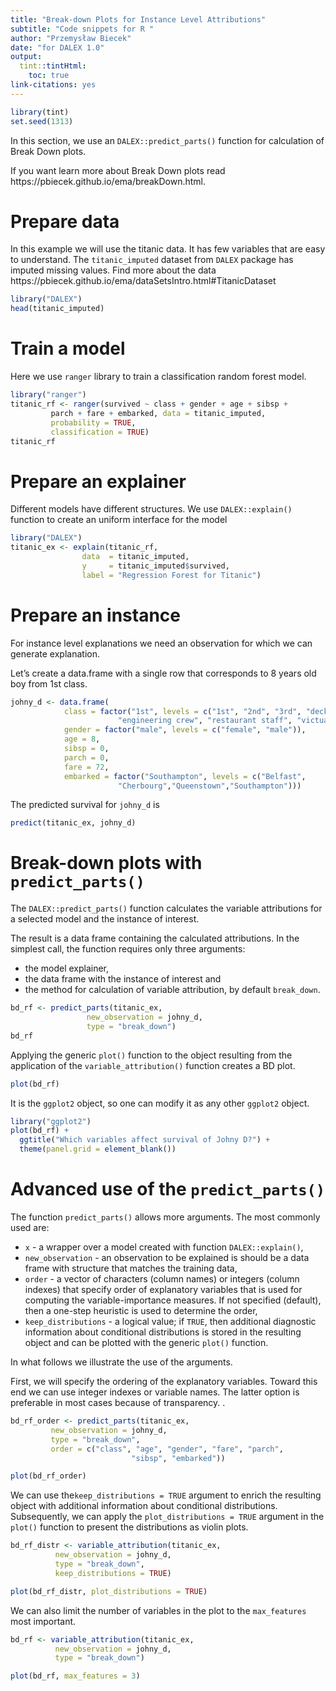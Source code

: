 ```yaml
---
title: "Break-down Plots for Instance Level Attributions"
subtitle: "Code snippets for R "
author: "Przemysław Biecek"
date: "for DALEX 1.0"
output: 
  tint::tintHtml:
    toc: true
link-citations: yes
---
```


```r
library(tint)
set.seed(1313)
```

In this section, we use an `DALEX::predict_parts()` function for calculation of Break Down plots.

If you want learn more about Break Down plots read https://pbiecek.github.io/ema/breakDown.html.

# Prepare data

In this example we will use the titanic data.
It has few variables that are easy to understand.
The `titanic_imputed` dataset from `DALEX` package has imputed missing values.
Find more about the data https://pbiecek.github.io/ema/dataSetsIntro.html#TitanicDataset

```r
library("DALEX")
head(titanic_imputed)
```

# Train a model

Here we use `ranger` library to train a classification random forest model.

```r
library("ranger")
titanic_rf <- ranger(survived ~ class + gender + age + sibsp + 
         parch + fare + embarked, data = titanic_imputed,
         probability = TRUE,
         classification = TRUE)
titanic_rf
```

# Prepare an explainer

Different models have different structures.
We use `DALEX::explain()` function to create an uniform interface for the model 

```r
library("DALEX")
titanic_ex <- explain(titanic_rf,
                data  = titanic_imputed,
                y     = titanic_imputed$survived,
                label = "Regression Forest for Titanic")
```

# Prepare an instance

For instance level explanations we need an observation for which we can generate explanation.

Let's create a data.frame with a single row that corresponds to 8 years old boy from 1st class.

```r
johny_d <- data.frame(
            class = factor("1st", levels = c("1st", "2nd", "3rd", "deck crew",
                        "engineering crew", "restaurant staff", "victualling crew")),
            gender = factor("male", levels = c("female", "male")),
            age = 8,
            sibsp = 0,
            parch = 0,
            fare = 72,
            embarked = factor("Southampton", levels = c("Belfast",
                        "Cherbourg","Queenstown","Southampton")))
```

The predicted survival for `johny_d` is

```r
predict(titanic_ex, johny_d)
```

# Break-down plots with `predict_parts()` 

The `DALEX::predict_parts()` function calculates the variable attributions for a selected model and the instance of interest. 

The result is a data frame containing the calculated attributions. 
In the simplest call, the function requires only three arguments: 

* the model explainer, 
* the data frame with the instance of interest and 
* the method for calculation of variable attribution, by default `break_down`. 

```r
bd_rf <- predict_parts(titanic_ex,
                 new_observation = johny_d,
                 type = "break_down")
bd_rf
```

Applying the generic `plot()` function to the object resulting from the application of the `variable_attribution()` function creates a BD plot.

```r
plot(bd_rf) 
```

It is the `ggplot2` object, so one can modify it as any other `ggplot2` object.

```r
library("ggplot2")
plot(bd_rf) +
  ggtitle("Which variables affect survival of Johny D?") +
  theme(panel.grid = element_blank())
```

# Advanced use of the `predict_parts()` 

The function `predict_parts()` allows more arguments. The most commonly used are:

* `x` - a wrapper over a model created with function `DALEX::explain()`, 
* `new_observation` - an observation to be explained is should be a data frame with structure that matches the training data, 
* `order` - a vector of characters (column names) or integers (column indexes) that specify order of explanatory variables that is used for computing the variable-importance measures. If not specified (default), then a one-step heuristic is used to determine the order, 
* `keep_distributions` - a logical value; if `TRUE`, then additional diagnostic information about conditional distributions is stored in the resulting object and can be plotted with the generic `plot()` function.

In what follows we illustrate the use of the arguments.

First, we will specify the ordering of the explanatory variables. Toward this end we can use integer indexes or variable names. The latter option is preferable in most cases because of transparency. . 

```r
bd_rf_order <- predict_parts(titanic_ex,
         new_observation = johny_d, 
         type = "break_down",
         order = c("class", "age", "gender", "fare", "parch", 
                           "sibsp", "embarked"))

plot(bd_rf_order) 
```

We can use the`keep_distributions = TRUE` argument to enrich the resulting object with additional information about conditional distributions. Subsequently, we can apply the `plot_distributions = TRUE` argument in the `plot()` function to present the distributions as violin plots. 

```r
bd_rf_distr <- variable_attribution(titanic_ex,
          new_observation = johny_d, 
          type = "break_down",
          keep_distributions = TRUE)

plot(bd_rf_distr, plot_distributions = TRUE) 
```

We can also limit the number of variables in the plot to the `max_features` most important.

```r
bd_rf <- variable_attribution(titanic_ex,
          new_observation = johny_d, 
          type = "break_down")

plot(bd_rf, max_features = 3) 
```

